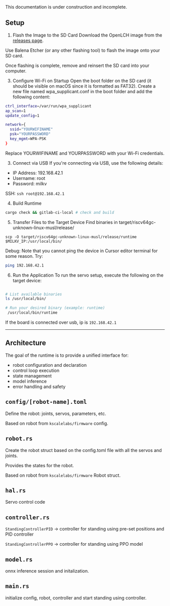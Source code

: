 
<Callout type="warning" emoji="⚠️">
This documentation is under construction and incomplete.
</Callout>

## Setup

1. Flash the Image to the SD Card
Download the OpenLCH image from the [releases page](https://github.com/Zeroth-Robotics/OpenLCH-buildroot/releases).

Use Balena Etcher (or any other flashing tool) to flash the image onto your SD card.

Once flashing is complete, remove and reinsert the SD card into your computer.

3. Configure Wi-Fi on Startup
Open the boot folder on the SD card (it should be visible on macOS since it is formatted as FAT32).
Create a new file named wpa_supplicant.conf in the boot folder and add the following content:

```bash
ctrl_interface=/var/run/wpa_supplicant
ap_scan=1
update_config=1

network={
  ssid="YOURWIFINAME"
  psk="YOURPASSWORD"
  key_mgmt=WPA-PSK
}
```
Replace YOURWIFINAME and YOURPASSWORD with your Wi-Fi credentials.

3. Connect via USB
If you're connecting via USB, use the following details:

- IP Address: 192.168.42.1
- Username: root
- Password: milkv

SSH:
`ssh root@192.168.42.1`

4. Build Runtime
```bash
cargo check && gitlab-ci-local # check and build
```

5. Transfer Files to the Target Device
Find binaries in target/riscv64gc-unknown-linux-musl/release/

`scp -O target/riscv64gc-unknown-linux-musl/release/runtime $MILKV_IP:/usr/local/bin/`

Debug:
Note that you cannot ping the device in Cursor editor terminal for some reason. Try:
```bash
ping 192.168.42.1
```

6. Run the Application
To run the servo setup, execute the following on the target device:

```bash

# List available binaries
ls /usr/local/bin/

# Run your desired binary (example: runtime)
 /usr/local/bin/runtime
```





If the board is connected over usb, ip is `192.168.42.1`






---

## Architecture


The goal of the runtime is to provide a unified interface for:

- robot configuration and declaration
- control loop execution
- state management
- model inference
- error handling and safety

## `config/[robot-name].toml`

Define the robot: joints, servos, parameters, etc.

Based on robot from `kscalelabs/firmware` config.

## `robot.rs`

Create the robot struct based on the config.toml file with all the servos and joints.

Provides the states for the robot.

Based on robot from `kscalelabs/firmware` Robot struct.

## `hal.rs`

Servo control code

## `controller.rs`

`StandingControllerPID` -> controller for standing using pre-set positions and PID controller

`StandingControllerPPO` -> controller for standing using PPO model

## `model.rs`

onnx inference session and initalization.

## `main.rs`

initialize config, robot, controller and start standing using controller.
